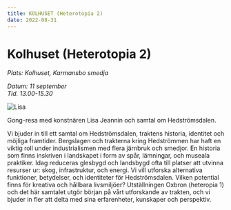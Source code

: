 ```yaml
---
title: KOLHUSET (Heterotopia 2)
date: 2022-08-31
---
```


# Kolhuset (Heterotopia 2)

_Plats: Kolhuset, Karmansbo smedja_ <br/>

_Datum: 11 september_<br/>
_Tid. 13.00-15.30_

![Lisa](/img/Lisa-Jeannin.jpeg)

Gong-resa med konstnären Lisa Jeannin och samtal om Hedströmsdalen.

Vi bjuder in till ett samtal om Hedströmsdalen, traktens historia, identitet och möjliga framtider. Bergslagen och trakterna kring Hedströmmen har haft en viktig roll under industrialismen med flera järnbruk och smedjor. En historia som finns inskriven i landskapet i form av spår, lämningar, och museala praktiker. Idag reduceras glesbygd och landsbygd ofta till platser att utvinna resurser ur: skog, infrastruktur, och energi. Vi vill utforska alternativa funktioner, betydelser, och identiteter för Hedströmsdalen. Vilken potential finns för kreativa och hållbara livsmiljöer? Utställningen Oxbron (heteropia 1) och det här samtalet utgör början på vårt utforskande av trakten, och vi bjuder in fler att delta med sina erfarenheter, kunskaper och perspektiv.
